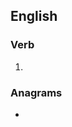 ==English==

===Verb===
{{head|en|verb form}}

# {{en-third-person singular of|relight}}

===Anagrams===
* {{anagrams|en|a=eghilrst|lighters|slighter}}
